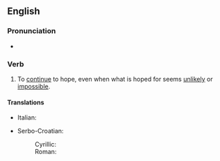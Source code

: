 ==English==

===Pronunciation===
* {{audio|en|en-au-hope against hope.ogg|Audio {{a|AU}}}}

===Verb===
{{en-verb|*}}

# {{lb|en|idiomatic}} To [[continue]] to hope, even when what is hoped for seems [[unlikely]] or [[impossible]].

====Translations====
{{trans-top|}}
* Italian: {{t|it|[[sperare]] [[nell']][[impossibile]]}}
{{trans-mid}}
* Serbo-Croatian:
*: Cyrillic: {{t|sh|у̏залӯдно се надати}}
*: Roman: {{t|sh|ȕzalūdno se nadati}}
{{trans-bottom}}